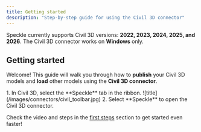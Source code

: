 ```yaml
---
title: Getting started  
description: "Step-by-step guide for using the Civil 3D connector"
---
```


<Info>Speckle currently supports Civil 3D versions: **2022, 2023, 2024, 2025, and 2026**. The Civil 3D connector works on **Windows** only.</Info>

## Getting started

Welcome! This guide will walk you through how to **publish** your Civil 3D models and **load** other models using the **Civil 3D connector**.


<BeforeYouBegin app="Civil 3D" />

<Steps>
  <Step title="Open the Civil 3D connector">
    1. In Civil 3D, select the **Speckle** tab in the ribbon.
    ![title](/images/connectors/civil_toolbar.jpg)
    2. Select **Speckle** to open the Civil 3D connector.
  </Step>


  <DuiLoad connector="Civil 3D" />

</Steps>

<Tip> Check the video and steps in the [first steps](/get-started/quickstart.mdx) section to get started even faster!</Tip>


<ConnectorConclusion connector="Civil 3D" />


<LearnMore />
